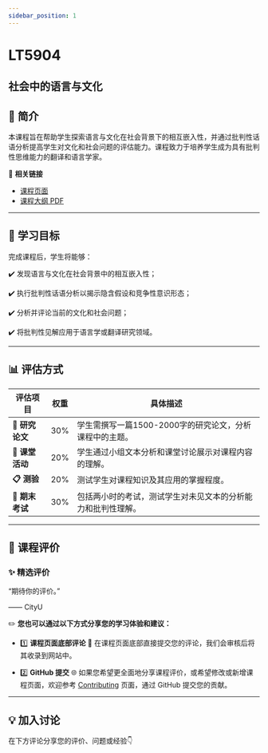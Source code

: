```yaml
---
sidebar_position: 1
---
```


# LT5904
## 社会中的语言与文化

## **📘 简介**
本课程旨在帮助学生探索语言与文化在社会背景下的相互嵌入性，并通过批判性话语分析提高学生对文化和社会问题的评估能力。课程致力于培养学生成为具有批判性思维能力的翻译和语言学家。

🔗 **相关链接**
- [课程页面](https://www.cityu.edu.hk/catalogue/pg/202526/course/LT5904.htm)
- [课程大纲 PDF](https://www.cityu.edu.hk/catalogue/pg/202526/course/LT5904.pdf)

---

## **🎯 学习目标**

完成课程后，学生将能够：

✔️ 发现语言与文化在社会背景中的相互嵌入性；

✔️ 执行批判性话语分析以揭示隐含假设和竞争性意识形态；

✔️ 分析并评论当前的文化和社会问题；

✔️ 将批判性见解应用于语言学或翻译研究领域。

---

## **📊 评估方式**

| **评估项目**              | **权重** | **具体描述**                                                                                     |
|--------------------------|---------|-----------------------------------------------------------------------------------------------|
| **📄 研究论文**            | 30%     | 学生需撰写一篇1500-2000字的研究论文，分析课程中的主题。                                               |
| **💬 课堂活动**            | 20%     | 学生通过小组文本分析和课堂讨论展示对课程内容的理解。                                                 |
| **📋 测验**               | 20%     | 测试学生对课程知识及其应用的掌握程度。                                                             |
| **📝 期末考试**            | 30%     | 包括两小时的考试，测试学生对未见文本的分析能力和批判性理解。                                           |

---

## **💬 课程评价**

### ✨ **精选评价**
<div className={commentStyles.commentBox}>
    <p className={commentStyles.commentText}>
        “期待你的评价。”
    </p>
    <p className={commentStyles.commentAuthor}>—— CityU</p>
</div>

✏️ **您也可以通过以下方式分享您的学习体验和建议：**

- 1️⃣ **课程页面底部评论**
💬 在课程页面底部直接提交您的评论，我们会审核后将其收录到网站中。

- 2️⃣ **GitHub 提交**
🌐 如果您希望更全面地分享课程评价，或希望修改或新增课程页面，欢迎参考 [Contributing](/contributing) 页面，通过 GitHub 提交您的贡献。

---

## **💡 加入讨论**

在下方评论分享您的评价、问题或经验👇
<Utterances />
